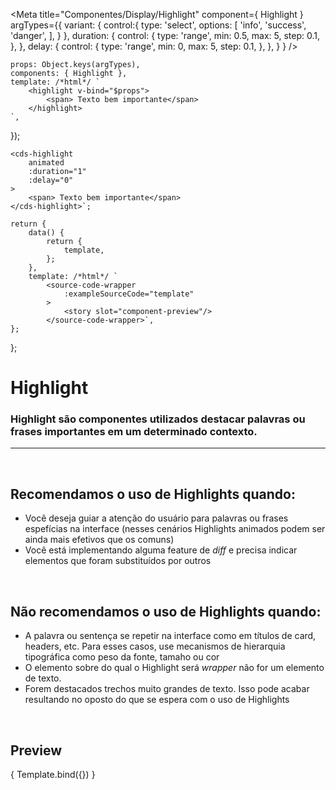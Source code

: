 
<Meta
	title="Componentes/Display/Highlight"
	component={ Highlight }
	argTypes={{
		variant: {
			control:{
				type: 'select',
				options: [
					'info',
					'success',
					'danger',
				],
			}
		},
		duration: { 
			control: {
				type: 'range',
				min: 0.5,
				max: 5,
				step: 0.1,
			},
		},
		delay: {
			control: {
				type: 'range',
				min: 0,
				max: 5,
				step: 0.1,
			},
		},
	}
}
/>

	props: Object.keys(argTypes),
	components: { Highlight },
	template: /*html*/ `
		<highlight v-bind="$props">
			<span> Texto bem importante</span>
		</highlight>
	`,
});

	<cds-highlight
		animated
		:duration="1"
		:delay="0"
	>
		<span> Texto bem importante</span>
	</cds-highlight>`;

	return {
		data() {
			return {
				template,
			};
		},
		template: /*html*/ `
			<source-code-wrapper
				:exampleSourceCode="template"
			>
				<story slot="component-preview"/>
			</source-code-wrapper>`,
	};
};

# Highlight

### Highlight são componentes utilizados destacar palavras ou frases importantes em um determinado contexto.
---
<br />

## Recomendamos o uso de Highlights quando:
- Você deseja guiar a atenção do usuário para palavras ou frases espefícias na interface (nesses cenários Highlights animados podem ser ainda mais efetivos que os comuns)
- Você está implementando alguma feature de <i>diff</i> e precisa indicar elementos que foram substituídos por outros

<br />

## Não recomendamos o uso de Highlights quando:
- A palavra ou sentença se repetir na interface como em títulos de card, headers, etc. Para esses casos, use mecanismos de hierarquia tipográfica como peso da fonte, tamaho ou cor
- O elemento sobre do qual o Highlight será <i>wrapper</i> não for um elemento de texto.
- Forem destacados trechos muito grandes de texto. Isso pode acabar resultando no oposto do que se espera com o uso de Highlights 

<br />

## Preview

<Canvas>
	<Story
		name="Highlight"
		decorators={[docsDecorator]}
		args={{
			animated: true,
			duration: 1,
			delay: 0,
		}}
	>
		{ Template.bind({}) }
	</Story>
</Canvas>

<ArgsTable story="Highlight" />